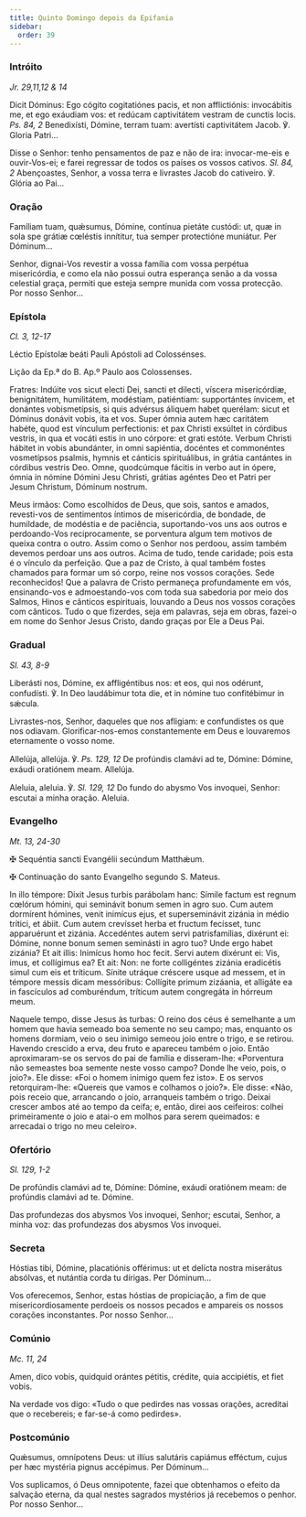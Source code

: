 ```yaml
---
title: Quinto Domingo depois da Epifania
sidebar:
  order: 39
---
```


### Intróito

<em>Jr. 29,11,12 & 14</em>

<div class="side-by-side not-content">

Dicit Dóminus: Ego cógito cogitatiónes pacis, et non afflictiónis: invocábitis me, et ego exáudiam vos: et redúcam captivitátem vestram de cunctis locis. <em>Ps. 84, 2</em> Benedixísti, Dómine, terram tuam: avertísti captivitátem Jacob. ℣. Gloria Patri...

Disse o Senhor: tenho pensamentos de paz e não de ira: invocar-me-eis e ouvir-Vos-ei; e farei regressar de todos os países os vossos cativos. <em>Sl. 84, 2</em> Abençoastes, Senhor, a vossa terra e livrastes Jacob do cativeiro. ℣. Glória ao Pai...

</div>

### Oração

<div class="side-by-side not-content">

Famíliam tuam, quǽsumus, Dómine, contínua pietáte custódi: ut, quæ in sola spe grátiæ cœléstis innítitur, tua semper protectióne muniátur. Per Dóminum...

Senhor, dignai-Vos revestir a vossa família com vossa perpétua misericórdia, e como ela não possui outra esperança senão a da vossa celestial graça, permiti que esteja sempre munida com vossa protecção. Por nosso Senhor...

</div>

### Epístola

<em>Cl. 3, 12-17</em>

<div class="side-by-side not-content">

Léctio Epístolæ beáti Pauli Apóstoli ad Colossénses.

Lição da Ep.ª do B. Ap.º Paulo aos Colossenses.

Fratres: Indúite vos sicut electi Dei, sancti et dilecti, víscera misericórdiæ, benignitátem, humilitátem, modéstiam, patiéntiam: supportántes ínvicem, et donántes vobismetípsis, si quis advérsus áliquem habet querélam: sicut et Dóminus donávit vobis, ita et vos. Super ómnia autem hæc caritátem habéte, quod est vínculum perfectionis: et pax Christi exsúltet in córdibus vestris, in qua et vocáti estis in uno córpore: et grati estóte. Verbum Christi hábitet in vobis abundánter, in omni sapiéntia, docéntes et commonéntes vosmetípsos psalmis, hymnis et cánticis spirituálibus, in grátia cantántes in córdibus vestris Deo. Omne, quodcúmque fácitis in verbo aut in ópere, ómnia in nómine Dómini Jesu Christi, grátias agéntes Deo et Patri per Jesum Christum, Dóminum nostrum.

Meus irmãos: Como escolhidos de Deus, que sois, santos e amados, revesti-vos de sentimentos íntimos de misericórdia, de bondade, de humildade, de modéstia e de paciência, suportando-vos uns aos outros e perdoando-Vos reciprocamente, se porventura algum tem motivos de queixa contra o outro. Assim como o Senhor nos perdoou, assim também devemos perdoar uns aos outros. Acima de tudo, tende caridade; pois esta é o vínculo da perfeição. Que a paz de Cristo, à qual também fostes chamados para formar um só corpo, reine nos vossos corações. Sede reconhecidos! Que a palavra de Cristo permaneça profundamente em vós, ensinando-vos e admoestando-vos com toda sua sabedoria por meio dos Salmos, Hinos e cânticos espirituais, louvando a Deus nos vossos corações com cânticos. Tudo o que fizerdes, seja em palavras, seja em obras, fazei-o em nome do Senhor Jesus Cristo, dando graças por Ele a Deus Pai.

</div>

### Gradual

<em>Sl. 43, 8-9</em>

<div class="side-by-side not-content">

Liberásti nos, Dómine, ex affligéntibus nos: et eos, qui nos odérunt, confudísti. ℣. In Deo laudábimur tota die, et in nómine tuo confitébimur in sǽcula.

Livrastes-nos, Senhor, daqueles que nos afligiam: e confundistes os que nos odiavam. Glorificar-nos-emos constantemente em Deus e louvaremos eternamente o vosso nome.

Allelúja, allelúja. ℣. <em>Ps. 129, 12</em> De profúndis clamávi ad te, Dómine: Dómine, exáudi oratiónem meam. Allelúja.

Aleluia, aleluia. ℣. <em>Sl. 129, 12</em> Do fundo do abysmo Vos invoquei, Senhor: escutai a minha oração. Aleluia.

</div>

### Evangelho

<em>Mt. 13, 24-30</em>

<div class="side-by-side not-content">

<span class="cross text-red-500">✠</span> Sequéntia sancti Evangélii secúndum Matthǽum.

<span class="cross text-red-500">✠</span> Continuação do santo Evangelho segundo S. Mateus.

In illo témpore: Dixit Jesus turbis parábolam hanc: Símile factum est regnum cœlórum hómini, qui seminávit bonum semen in agro suo. Cum autem dormírent hómines, venit inimícus ejus, et superseminávit zizánia in médio trítici, et ábiit. Cum autem crevísset herba et fructum fecísset, tunc apparuérunt et zizánia. Accedéntes autem servi patrisfamílias, dixérunt ei: Dómine, nonne bonum semen seminásti in agro tuo? Unde ergo habet zizánia? Et ait illis: Inimícus homo hoc fecit. Servi autem dixérunt ei: Vis, imus, et collígimus ea? Et ait: Non: ne forte colligéntes zizánia eradicétis simul cum eis et tríticum. Sínite utráque créscere usque ad messem, et in témpore messis dicam messóribus: Collígite primum zizáania, et alligáte ea in fascículos ad comburéndum, tríticum autem congregáta in hórreum meum.

Naquele tempo, disse Jesus às turbas: O reino dos céus é semelhante a um homem que havia semeado boa semente no seu campo; mas, enquanto os homens dormiam, veio o seu inimigo semeou joio entre o trigo, e se retirou. Havendo crescido a erva, deu fruto e apareceu também o joio. Então aproximaram-se os servos do pai de família e disseram-lhe: «Porventura não semeastes boa semente neste vosso campo? Donde lhe veio, pois, o joio?». Ele disse: «Foi o homem inimigo quem fez isto». E os servos retorquiram-lhe: «Quereis que vamos e colhamos o joio?». Ele disse: «Não, pois receio que, arrancando o joio, arranqueis também o trigo. Deixai crescer ambos até ao tempo da ceifa; e, então, direi aos ceifeiros: colhei primeiramente o joio e atai-o em molhos para serem queimados: e arrecadai o trigo no meu celeiro».

</div>

### Ofertório

<em>Sl. 129, 1-2</em>

<div class="side-by-side not-content">

De profúndis clamávi ad te, Dómine: Dómine, exáudi oratiónem meam: de profúndis clamávi ad te. Dómine.

Das profundezas dos abysmos Vos invoquei, Senhor; escutai, Senhor, a minha voz: das profundezas dos abysmos Vos invoquei.

</div>

### Secreta

<div class="side-by-side not-content">

Hóstias tibi, Dómine, placatiónis offérimus: ut et delícta nostra miserátus absólvas, et nutántia corda tu dírigas. Per Dóminum...

Vos oferecemos, Senhor, estas hóstias de propiciação, a fim de que misericordiosamente perdoeis os nossos pecados e ampareis os nossos corações inconstantes. Por nosso Senhor...

</div>

### Comúnio

<em>Mc. 11, 24</em>

<div class="side-by-side not-content">

Amen, dico vobis, quidquid orántes pétitis, crédite, quia accipiétis, et fiet vobis.

Na verdade vos digo: «Tudo o que pedirdes nas vossas orações, acreditai que o recebereis; e far-se-á como pedirdes».

</div>

### Postcomúnio

<div class="side-by-side not-content">

Quǽsumus, omnípotens Deus: ut illíus salutáris capiámus efféctum, cujus per hæc mystéria pignus accépimus. Per Dóminum...

Vos suplicamos, ó Deus omnipotente, fazei que obtenhamos o efeito da salvação eterna, da qual nestes sagrados mystérios já recebemos o penhor. Por nosso Senhor...

</div>
